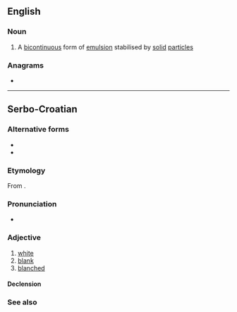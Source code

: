 ==English==

===Noun===
{{en-noun}}

# A [[bicontinuous]] form of [[emulsion]] stabilised by [[solid]] [[particle]]s

===Anagrams===
* {{anagrams|en|a=beijl|Bilje}}

----

==Serbo-Croatian==

===Alternative forms===
* {{alter|sh|bȅo|bȇl||Ekavian|dialectal}}
* {{alter|sh|bȉo||dialectal}}

===Etymology===
From {{inh|sh|sla-pro|*bělъ}}.

===Pronunciation===
* {{IPA|sh|/bjêːl/}}

===Adjective===
{{sh-adj|head=bijȇl|def=bijȇlī|comp=bjèljī}}

# [[white]]
# [[blank]]
# [[blanched]]

====Declension====
{{sh-adj-full|bijel|o|bjelj|e}}

===See also===
{{table:colors/sh}}
